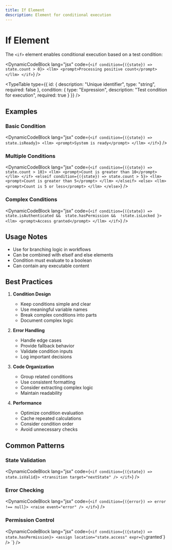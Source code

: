 ```yaml
---
title: If Element
description: Element for conditional execution
---
```



# If Element

The `<if>` element enables conditional execution based on a test condition:

<DynamicCodeBlock lang="jsx" code={`<if condition={({state}) => state.count > 0}>
  <llm>
    <prompt>Processing positive count</prompt>
  </llm>
</if>`} />

<TypeTable type={{
    id: {
      description: "Unique identifier",
      type: "string",
      required: false
    },
    condition: {
      type: "Expression",
      description: "Test condition for execution",
      required: true
    }
  }} />

## Examples

### Basic Condition

<DynamicCodeBlock lang="jsx" code={`<if condition={({state}) => state.isReady}>
  <llm>
    <prompt>System is ready</prompt>
  </llm>
</if>`} />

### Multiple Conditions

<DynamicCodeBlock lang="jsx" code={`<if condition={({state}) => state.count > 10}>
  <llm>
    <prompt>Count is greater than 10</prompt>
  </llm>
</if>
<elseif condition={({state}) => state.count > 5}>
  <llm>
    <prompt>Count is greater than 5</prompt>
  </llm>
</elseif>
<else>
  <llm>
    <prompt>Count is 5 or less</prompt>
  </llm>
</else>`} />

### Complex Conditions

<DynamicCodeBlock lang="jsx" code={`<if condition={({state}) => 
  state.isAuthenticated && 
  state.hasPermission && 
  !state.isLocked
}>
  <llm>
    <prompt>Access granted</prompt>
  </llm>
</if>`} />

## Usage Notes

- Use for branching logic in workflows
- Can be combined with elseif and else elements
- Condition must evaluate to a boolean
- Can contain any executable content

## Best Practices

1. **Condition Design**
   - Keep conditions simple and clear
   - Use meaningful variable names
   - Break complex conditions into parts
   - Document complex logic

2. **Error Handling**
   - Handle edge cases
   - Provide fallback behavior
   - Validate condition inputs
   - Log important decisions

3. **Code Organization**
   - Group related conditions
   - Use consistent formatting
   - Consider extracting complex logic
   - Maintain readability

4. **Performance**
   - Optimize condition evaluation
   - Cache repeated calculations
   - Consider condition order
   - Avoid unnecessary checks

## Common Patterns

### State Validation

<DynamicCodeBlock lang="jsx" code={`<if condition={({state}) => state.isValid}>
  <transition target="nextState" />
</if>`} />

### Error Checking

<DynamicCodeBlock lang="jsx" code={`<if condition={({error}) => error !== null}>
  <raise event="error" />
</if>`} />

### Permission Control

<DynamicCodeBlock lang="jsx" code={`<if condition={({state}) => state.hasPermission}>
  <assign location="state.access" expr={\`granted\`} />
<else>
  <raise event="accessDenied" />
</else>
</if>`} />
